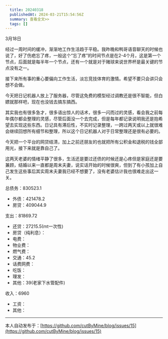 ```yaml
---
  title: 20240318
  publishedAt: 2024-03-21T15:54:56Z
  summary: 查看全文>>
  tags: []
---
```


3月18日

经过一周时间的缓冲，渐渐地工作生活趋于平稳。我昨晚和鸭哥语音聊天的时候也说了，好了伤疤忘了疼，一般这个“忘了疼”的时间节点是在2-4个月，这是第一个节点，后面就是每半年一个节点，还有一个就是对于赌球来说世界杯是最关键的节点没有之一。

接下来所有事的重心要偏向工作生活，淡忘竞技体育的激情。希望不要只会讲只会想不会做。

今天把日记机器人放上了服务器，尽管这免费的模型经过调教还是很不智能，但白嫖就那样吧，现在也没钱去搞东搞西。

其实我也有很多急才，很多语出惊人的话术，很多一闪而过的灵感，看会我之前每年偶尔都会整理的灵感，尽管后面没一个去完成，但是每年都记录说明我还是抱希望去实现这些东西。日记具有滞后性，不实时记录整理，一跨过两天或以上就很难会继续回想所有细节和整理，所以这个日记机器人对于日常整理还是很有必要的。

今天把一个平台的网贷结清，加上之前还朋友的也就把所有公积金和退税的钱全部用光，接下来就是靠自己了。

这两天老婆的情绪平静了很多，生活还是要过还债的时候还是心疼但是家庭还是要兼顾，结婚以来一直都是周末夫妻，说实话开始的时候很爽，但到了有小孩加上自己发生这些事后其实周末夫妻我已经不想要了，没有老婆估计我也很难走出这一关。

总债务：830523.1
- 外债：421478.2
- 房贷：409044.9

支出：81869.72
- 还贷：27215.5(mt一次性)
- 房贷（纯利息）：
- 电费：
- 物业费：
- 燃气费：
- 交通：45.2
- 话费网费：
- 吃饭：
- 理发：
- 其他：39(老家下水管配件)

收入：6960
- 工资：
- 其他：




---
本人自动发布于：[https://github.com/cutByMine/blog/issues/15](https://github.com/cutByMine/blog/issues/15)
